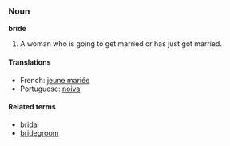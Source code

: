 ===Noun===
'''bride'''

# A woman who is going to get married or has just got married.

====Translations====
*French: [[jeune mariée]]
*Portuguese: [[noiva]]

====Related terms====
*[[bridal]]
*[[bridegroom]]
